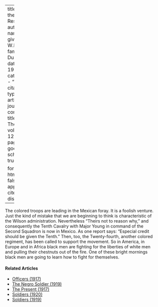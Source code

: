 
---
title: 'To the Rescue'
author:
  - name:
      given: W.E.B.
      family: Du Bois
date: May 1916
categories: 
  - ""
citation: 
  type: article-journal
  container-title: The Crisis
  volume: 12
  issue: 1
  page: 31
google-scholar: true

format:
  html:
    toc: false
    appendix-cite-as: display
---



The colored troops are leading in the Mexican foray. It is a foolish venture. Just the kind of mistake that we are beginning to think is characteristic of the Wilson administration. Nevertheless "Theirs not to reason why," and consequently the Tenth Cavalry with Major Young in command of the Second Squadron is now in Mexico. As one report says: "Especial credit should be given the Tenth." Then, too, the Twenty-fourth, another colored regiment, has been called to support the movement. So in America, in Europe and in Africa black men are fighting for the liberties of white men and pulling their chestnuts out of the fire. One of these bright mornings black men are going to learn how to fight for themselves.

<!-- Similar articles start here -->
<div  class="clear-wrap"></div>

#### Related Articles

* [Officers (1917)](/Volumes/14/02/officers.html)
* [The Negro Soldier (1919)](/Volumes/19/02/negro_soldier.html)
* [The Present (1917)](/Volumes/14/04/present.html)
* [Soldiers (1920)](/Volumes/20/03/soldiers.html)
* [Soldiers (1919)](/Volumes/17/01/soldiers.html)

<!-- Similar articles end here -->